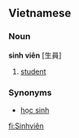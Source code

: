 ==Vietnamese==
===Noun===
'''sinh viên''' [生員]

# [[student]]

===Synonyms===
*[[học sinh]]

[[fi:Sinhviên]]